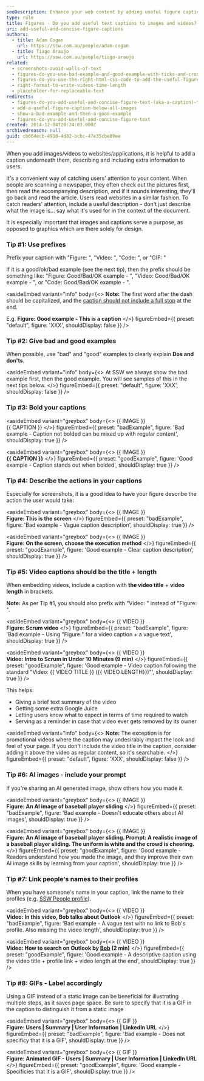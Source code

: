 ```yaml
---
seoDescription: Enhance your web content by adding useful figure captions to images and videos for better SEO and user engagement.
type: rule
title: Figures - Do you add useful text captions to images and videos?
uri: add-useful-and-concise-figure-captions
authors:
  - title: Adam Cogan
    url: https://ssw.com.au/people/adam-cogan
  - title: Tiago Araujo
    url: https://ssw.com.au/people/tiago-araujo
related:
  - screenshots-avoid-walls-of-text
  - figures-do-you-use-bad-example-and-good-example-with-ticks-and-crosses-in-captions
  - figures-do-you-use-the-right-html-css-code-to-add-the-useful-figure-caption
  - right-format-to-write-videos-time-length
  - placeholder-for-replaceable-text
redirects:
  - figures-do-you-add-useful-and-concise-figure-text-(aka-a-caption)-to-avoid-a-lot-of-text-over-images
  - add-a-useful-figure-caption-below-all-images
  - show-a-bad-example-and-then-a-good-example
  - figures-do-you-add-useful-and-concise-figure-text
created: 2014-12-04T20:24:03.000Z
archivedreason: null
guid: cb664ecb-4910-4d82-bcbc-47e35cbe89ee
---
```

When you add images/videos to websites/applications, it is helpful to add a caption underneath them, describing and including extra information to users.

It's a convenient way of catching users' attention to your content. When people are scanning a newspaper, they often check out the pictures first, then read the accompanying description, and if it sounds interesting, they'll go back and read the article. Users read websites in a similar fashion.
To catch readers' attention, include a useful description - don't just describe what the image is... say what it's used for in the context of the document.

It is especially important that images and captions serve a purpose, as opposed to graphics which are there solely for design.

### Tip #1: Use prefixes

Prefix your caption with "Figure: ", "Video: ", "Code: ", or "GIF: "

If it is a good/ok/bad example (see the next tip), then the prefix should be something like: "Figure: Good/Bad/OK example - ", "Video: Good/Bad/OK example - ", or "Code: Good/Bad/OK example - ".

<asideEmbed
  variant="info"
  body={<>
    **Note:** The first word after the dash should be capitalized, and the [caption should not include a full stop](/avoid-full-stops-in-bullet-point-lists/) at the end.

E.g. **Figure: Good example - This is a caption**
  </>}
  figureEmbed={{
    preset: "default",
    figure: 'XXX',
    shouldDisplay: false
  }}
/>

### Tip #2: Give bad and good examples

When possible, use "bad" and "good" examples to clearly explain **Dos and don'ts**.

<asideEmbed
  variant="info"
  body={<>
    At SSW we always show the bad example first, then the good example. You will see samples of this in the next tips below.
  </>}
  figureEmbed={{
    preset: "default",
    figure: 'XXX',
    shouldDisplay: false
  }}
/>

### Tip #3: Bold your captions

<asideEmbed
  variant="greybox"
  body={<>
    {{ IMAGE }}\
{{ CAPTION }}
  </>}
  figureEmbed={{
    preset: "badExample",
    figure: 'Bad example - Caption not bolded can be mixed up with regular content',
    shouldDisplay: true
  }}
/>

<asideEmbed
  variant="greybox"
  body={<>
    {{ IMAGE }}\
**{{ CAPTION }}**
  </>}
  figureEmbed={{
    preset: "goodExample",
    figure: 'Good example - Caption stands out when bolded',
    shouldDisplay: true
  }}
/>

### Tip #4: Describe the actions in your captions

Especially for screenshots, it is a good idea to have your figure describe the action the user would take:

<asideEmbed
  variant="greybox"
  body={<>
    {{ IMAGE }}\
**Figure: This is the screen**
  </>}
  figureEmbed={{
    preset: "badExample",
    figure: 'Bad example - Vague caption description',
    shouldDisplay: true
  }}
/>

<asideEmbed
  variant="greybox"
  body={<>
    {{ IMAGE }}\
**Figure: On the screen, choose the execution method**
  </>}
  figureEmbed={{
    preset: "goodExample",
    figure: 'Good example - Clear caption description',
    shouldDisplay: true
  }}
/>

### Tip #5: Video captions should be the title + length

When embedding videos, include a caption with **the video title** + **video length** in brackets.

**Note:** As per Tip #1, you should also prefix with "Video: " instead of "Figure: ".

<asideEmbed
  variant="greybox"
  body={<>
    {{ VIDEO }}\
**Figure: Scrum video**
  </>}
  figureEmbed={{
    preset: "badExample",
    figure: 'Bad example - Using "Figure:" for a video caption + a vague text',
    shouldDisplay: true
  }}
/>

<asideEmbed
  variant="greybox"
  body={<>
    {{ VIDEO }}\
**Video: Intro to Scrum in Under 10 Minutes (9 min)**
  </>}
  figureEmbed={{
    preset: "goodExample",
    figure: 'Good example - Video caption following the standard "Video: {{ VIDEO TITLE }} ({{ VIDEO LENGTH}})"',
    shouldDisplay: true
  }}
/>

This helps:

* Giving a brief text summary of the video
* Getting some extra Google Juice
* Letting users know what to expect in terms of time required to watch
* Serving as a reminder in case that video ever gets removed by its owner

<asideEmbed
  variant="info"
  body={<>
    **Note:** The exception is for promotional videos where the caption may undesirably impact the look and feel of your page. If you don't include the video title in the caption, consider adding it above the video as regular content, so it's searchable.
  </>}
  figureEmbed={{
    preset: "default",
    figure: 'XXX',
    shouldDisplay: false
  }}
/>

### Tip #6: AI images - include your prompt

If you're sharing an AI generated image, show others how you made it.

<asideEmbed
  variant="greybox"
  body={<>
    {{ IMAGE }}\
**Figure: An AI image of baseball player sliding**
  </>}
  figureEmbed={{
    preset: "badExample",
    figure: 'Bad example - Doesn\'t educate others about AI images',
    shouldDisplay: true
  }}
/>

<asideEmbed
  variant="greybox"
  body={<>
    {{ IMAGE }}\
**Figure: An AI image of baseball player sliding. Prompt: A realistic image of a baseball player sliding. The uniform is white and the crowd is cheering.**
  </>}
  figureEmbed={{
    preset: "goodExample",
    figure: 'Good example - Readers understand how you made the image, and they improve their own AI image skills by learning from your caption',
    shouldDisplay: true
  }}
/>

### Tip #7: Link people's names to their profiles

When you have someone's name in your caption, link the name to their profiles (e.g. [SSW People profile](https://ssw.com.au/people)).

<asideEmbed
  variant="greybox"
  body={<>
    {{ VIDEO }}\
**Video: In this video, Bob talks about Outlook**
  </>}
  figureEmbed={{
    preset: "badExample",
    figure: 'Bad example - A vague text with no link to Bob\'s profile. Also missing the video length',
    shouldDisplay: true
  }}
/>

<asideEmbed
  variant="greybox"
  body={<>
    {{ VIDEO }}\
**Video: How to search on Outlook by [Bob](https://ssw.com.au/people/sample) (2 min)**
  </>}
  figureEmbed={{
    preset: "goodExample",
    figure: 'Good example - A descriptive caption using the video title + profile link + video length at the end',
    shouldDisplay: true
  }}
/>

### Tip #8: GIFs - Label accordingly

Using a GIF instead of a static image can be beneficial for illustrating multiple steps, as it saves page space. Be sure to specify that it is a GIF in the caption to distinguish it from a static image

<asideEmbed
  variant="greybox"
  body={<>
    {{ GIF }}\
**Figure: Users | Summary | User Information | LinkedIn URL**
  </>}
  figureEmbed={{
    preset: "badExample",
    figure: 'Bad example - Does not specificy that it is a GIF',
    shouldDisplay: true
  }}
/>

<asideEmbed
  variant="greybox"
  body={<>
    {{ GIF }}\
**Figure: Animated GIF - Users | Summary | User Information | LinkedIn URL**
  </>}
  figureEmbed={{
    preset: "goodExample",
    figure: 'Good example - Specificies that it is a GIF',
    shouldDisplay: true
  }}
/>